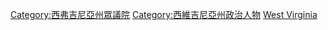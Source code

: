 [[Category:西弗吉尼亞州眾議院|Category:西弗吉尼亞州眾議院]]
[[Category:西維吉尼亞州政治人物|Category:西維吉尼亞州政治人物]]
[[Category:美國各州眾議員|West Virginia]]